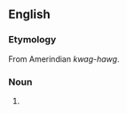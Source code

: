 ==English==

===Etymology===
From Amerindian ''kwag-hawg''.

===Noun===
{{en-noun}}

# {{lb|en|rare}} {{alt form|en|quahog}}